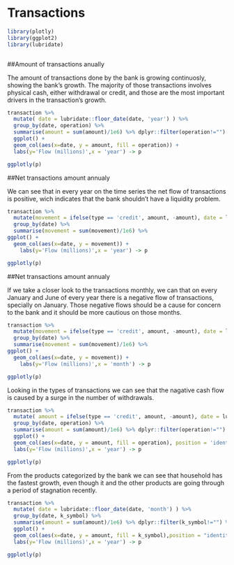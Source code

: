 # Transactions

```r

library(plotly)
library(ggplot2)
library(lubridate)



```



##Amount of transactions anually

The amount of transactions done by the bank is growing continuosly, showing the bank's growth. The majority of those transactions involves physical cash, either withdrawal or credit, and those are the most important drivers in the transaction's growth.

```r


transaction %>% 
  mutate( date = lubridate::floor_date(date, 'year') ) %>% 
  group_by(date, operation) %>% 
  summarise(amount = sum(amount)/1e6) %>% dplyr::filter(operation!="") %>%
  ggplot() +
  geom_col(aes(x=date, y = amount, fill = operation)) +
  labs(y='Flow (millions)',x = 'year') -> p

ggplotly(p)

```

##Net transactions amount annualy

We can see that in every year on the time series the net flow of transactions is positive, wich indicates that the bank shouldn't have a liquidity problem.

```r


transaction %>% 
  mutate(movement = ifelse(type == 'credit', amount, -amount), date = lubridate::floor_date(date, 'year') ) %>% 
  group_by(date) %>% 
  summarise(movement = sum(movement)/1e6) %>%
ggplot() +
  geom_col(aes(x=date, y = movement)) +
    labs(y='Flow (millions)',x = 'year') -> p

ggplotly(p)

```

##Net transactions amount annualy

If we take a closer look to the transactions monthly, we can that on every January and June of every year there is a negative flow of transactions, specially on January. Those negative flows should be a cause for concern to the bank and it should be more cautious on those months.

```r


transaction %>% 
  mutate(movement = ifelse(type == 'credit', amount, -amount), date = lubridate::floor_date(date, 'month') ) %>% 
  group_by(date) %>% 
  summarise(movement = sum(movement)/1e6) %>%
ggplot() +
  geom_col(aes(x=date, y = movement)) +
    labs(y='Flow (millions)',x = 'month') -> p

ggplotly(p)

```

Looking in the types of transactions we can see that the nagative cash flow is caused by a surge in the number of withdrawals.

```r


transaction %>% 
  mutate( amount = ifelse(type == 'credit', amount, -amount), date = lubridate::floor_date(date, 'month') ) %>% 
  group_by(date, operation) %>% 
  summarise(amount = sum(amount)/1e6) %>% dplyr::filter(operation!="") %>%
  ggplot() +
  geom_col(aes(x=date, y = amount, fill = operation), position = 'identity', alpha = 0.3) +
  labs(y='Flow (millions)',x = 'year') -> p

ggplotly(p)

```


From the products categorized by the bank we can see that household has the fastest growth, even though it and the other products are going through a period of stagnation recently.

```r


transaction %>% 
  mutate( date = lubridate::floor_date(date, 'month') ) %>% 
  group_by(date, k_symbol) %>% 
  summarise(amount = sum(amount)/1e6) %>% dplyr::filter(k_symbol!="") %>%
  ggplot() +
  geom_col(aes(x=date, y = amount, fill = k_symbol),position = "identity", alpha = 0.4) +
  labs(y='Flow (millions)',x = 'year') -> p

ggplotly(p)

```










